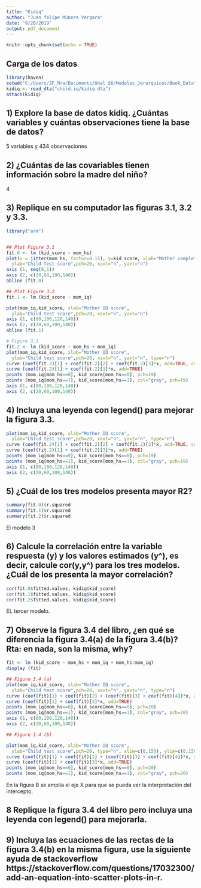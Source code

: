```yaml
---
title: "Kidiq"
author: "Juan felipe Múnera Vergara"
date: "9/20/2019"
output: pdf_document
---
```


```r
knitr::opts_chunk$set(echo = TRUE)
```

## Carga de los datos

```r
library(haven)
setwd("C:/Users/JF_Mra/Documents/Unal S6/Modelos_Jerarquicos/Book_Data")
kidiq <- read_dta("child.iq/kidiq.dta")
attach(kidiq)

```

## 1) Explore la base de datos kidiq. ¿Cuántas variables y cuántas observaciones tiene la base de datos?
5 variables y 434 observaciones

## 2) ¿Cuántas de las covariables tienen información sobre la madre del niño?
4

## 3) Replique en su computador las figuras 3.1, 3.2 y 3.3.

```r
library("arm")


## Plot Figure 3.1
fit.0 <- lm (kid_score ~ mom_hs)
plot(x = jitter(mom_hs, factor=0.15), y=kid_score, xlab="Mother completed high school", 
  ylab="Child test score",pch=20, xaxt="n", yaxt="n")
axis (1, seq(0,1))
axis (2, c(20,60,100,140))
abline (fit.0)

## Plot Figure 3.2
fit.1 <- lm (kid_score ~ mom_iq)

plot(mom_iq,kid_score, xlab="Mother IQ score", 
  ylab="Child test score",pch=20, xaxt="n", yaxt="n")
axis (1, c(80,100,120,140))
axis (2, c(20,60,100,140))
abline (fit.1)

# Figure 3.3
fit.2 <- lm (kid_score ~ mom_hs + mom_iq)
plot(mom_iq,kid_score, xlab="Mother IQ score", 
  ylab="Child test score",pch=20, xaxt="n", yaxt="n", type="n")
curve (coef(fit.2)[1] + coef(fit.2)[2] + coef(fit.2)[3]*x, add=TRUE, col="gray")
curve (coef(fit.2)[1] + coef(fit.2)[3]*x, add=TRUE)
points (mom_iq[mom_hs==0], kid_score[mom_hs==0], pch=19)
points (mom_iq[mom_hs==1], kid_score[mom_hs==1], col="gray", pch=19)
axis (1, c(80,100,120,140))
axis (2, c(20,60,100,140))
```


## 4) Incluya una leyenda con legend() para mejorar la figura 3.3.
```r
plot(mom_iq,kid_score, xlab="Mother IQ score", 
  ylab="Child test score",pch=20, xaxt="n", yaxt="n", type="n")
curve (coef(fit.2)[1] + coef(fit.2)[2] + coef(fit.2)[3]*x, add=TRUE, col="gray")
curve (coef(fit.2)[1] + coef(fit.2)[3]*x, add=TRUE)
points (mom_iq[mom_hs==0], kid_score[mom_hs==0], pch=19)
points (mom_iq[mom_hs==1], kid_score[mom_hs==1], col="gray", pch=19)
axis (1, c(80,100,120,140))
axis (2, c(20,60,100,140))
```

## 5) ¿Cuál de los tres modelos presenta mayor R2?
```r
summary(fit.0)$r.squared
summary(fit.1)$r.squared
summary(fit.2)$r.squared
```
El modelo 3

## 6) Calcule la correlación entre la variable respuesta (y) y los valores estimados (y^), es decir, calcule cor(y,y^) para los tres modelos. ¿Cuál de los presenta la mayor correlación?
```r
cor(fit.0$fitted.values, kidiq$kid_score)
cor(fit.1$fitted.values, kidiq$kid_score)
cor(fit.2$fitted.values, kidiq$kid_score)
```
EL tercer modelo.

## 7) Observe la figura 3.4 del libro, ¿en qué se diferencia la figura 3.4(a) de la figura 3.4(b)? Rta: en nada, son la misma, why?

```r
fit <- lm (kid_score ~ mom_hs + mom_iq + mom_hs:mom_iq)
display (fit)

## Figure 3.4 (a)
plot(mom_iq,kid_score, xlab="Mother IQ score", 
  ylab="Child test score",pch=20, xaxt="n", yaxt="n", type="n")
curve (coef(fit)[1] + coef(fit)[2] + (coef(fit)[3] + coef(fit)[4])*x, add=TRUE, col="gray")
curve (coef(fit)[1] + coef(fit)[3]*x, add=TRUE)
points (mom_iq[mom_hs==0], kid_score[mom_hs==0], pch=20)
points (mom_iq[mom_hs==1], kid_score[mom_hs==1], col="gray", pch=20)
axis (1, c(80,100,120,140))
axis (2, c(20,60,100,140))

## Figure 3.4 (b)

plot(mom_iq,kid_score, xlab="Mother IQ score", 
  ylab="Child test score",pch=20, type="n", xlim=c(0,150), ylim=c(0,150))
curve (coef(fit)[1] + coef(fit)[2] + (coef(fit)[3] + coef(fit)[4])*x, add=TRUE, col="gray")
curve (coef(fit)[1] + coef(fit)[3]*x, add=TRUE)
points (mom_iq[mom_hs==0], kid_score[mom_hs==0], pch=20)
points (mom_iq[mom_hs==1], kid_score[mom_hs==1], col="gray", pch=20)

```
En la figura B se amplia el eje X para que se pueda ver la interpretación del intercepto, 


## 8 Replique la figura 3.4 del libro pero incluya una leyenda con legend() para mejorarla.

## 9) Incluya las ecuaciones de las rectas de la figura 3.4(b) en la misma figura, use la siguiente ayuda de stackoverflow https://stackoverflow.com/questions/17032300/add-an-equation-into-scatter-plots-in-r.
